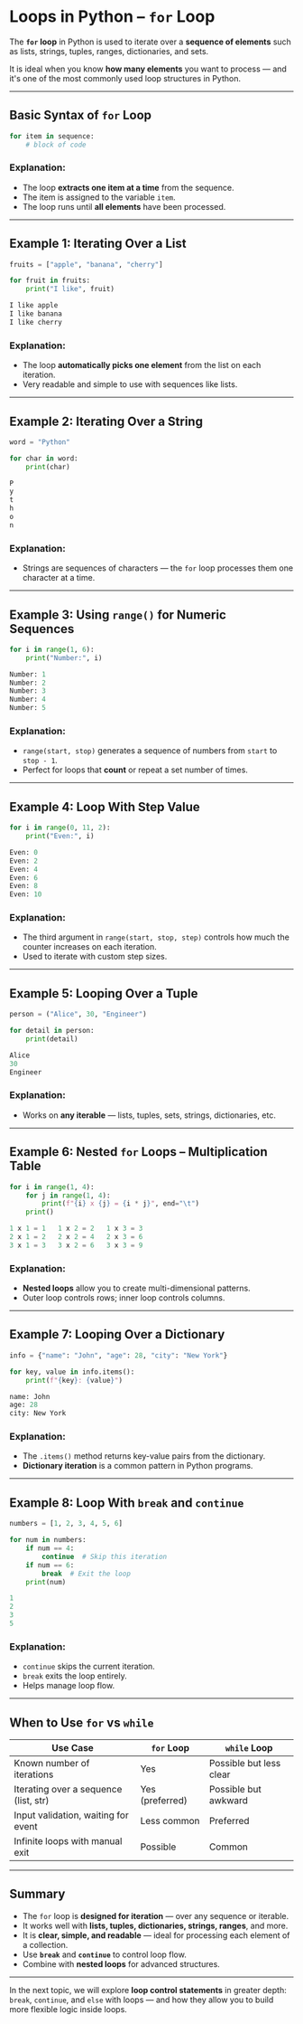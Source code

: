 # Loops in Python – `for` Loop

The **`for` loop** in Python is used to iterate over a **sequence of elements** such as lists, strings, tuples, ranges, dictionaries, and sets.

It is ideal when you know **how many elements** you want to process — and it's one of the most commonly used loop structures in Python.

---

## Basic Syntax of `for` Loop

```python filename="for_syntax.py" {2, 3, 4}
for item in sequence:
    # block of code
```

### Explanation:

- The loop **extracts one item at a time** from the sequence.
- The item is assigned to the variable `item`.
- The loop runs until **all elements** have been processed.

---

## Example 1: Iterating Over a List

```python filename="for_list.py" {2, 3, 4}
fruits = ["apple", "banana", "cherry"]

for fruit in fruits:
    print("I like", fruit)
```

```python filename="output.txt"
I like apple
I like banana
I like cherry
```

### Explanation:

- The loop **automatically picks one element** from the list on each iteration.
- Very readable and simple to use with sequences like lists.

---

## Example 2: Iterating Over a String

```python filename="for_string.py" {2, 3, 4}
word = "Python"

for char in word:
    print(char)
```

```python filename="output.txt"
P
y
t
h
o
n
```

### Explanation:

- Strings are sequences of characters — the `for` loop processes them one character at a time.

---

## Example 3: Using `range()` for Numeric Sequences

```python filename="for_range.py" {2, 3, 4}
for i in range(1, 6):
    print("Number:", i)
```

```python filename="output.txt"
Number: 1
Number: 2
Number: 3
Number: 4
Number: 5
```

### Explanation:

- `range(start, stop)` generates a sequence of numbers from `start` to `stop - 1`.
- Perfect for loops that **count** or repeat a set number of times.

---

## Example 4: Loop With Step Value

```python filename="for_range_step.py" {2, 3, 4}
for i in range(0, 11, 2):
    print("Even:", i)
```

```python filename="output.txt"
Even: 0
Even: 2
Even: 4
Even: 6
Even: 8
Even: 10
```

### Explanation:

- The third argument in `range(start, stop, step)` controls how much the counter increases on each iteration.
- Used to iterate with custom step sizes.

---

## Example 5: Looping Over a Tuple

```python filename="for_tuple.py" {2, 3, 4}
person = ("Alice", 30, "Engineer")

for detail in person:
    print(detail)
```

```python filename="output.txt"
Alice
30
Engineer
```

### Explanation:

- Works on **any iterable** — lists, tuples, sets, strings, dictionaries, etc.

---

## Example 6: Nested `for` Loops – Multiplication Table

```python filename="for_nested.py" {2, 3, 4, 5, 6, 7, 8}
for i in range(1, 4):
    for j in range(1, 4):
        print(f"{i} x {j} = {i * j}", end="\t")
    print()
```

```python filename="output.txt"
1 x 1 = 1	1 x 2 = 2	1 x 3 = 3
2 x 1 = 2	2 x 2 = 4	2 x 3 = 6
3 x 1 = 3	3 x 2 = 6	3 x 3 = 9
```

### Explanation:

- **Nested loops** allow you to create multi-dimensional patterns.
- Outer loop controls rows; inner loop controls columns.

---

## Example 7: Looping Over a Dictionary

```python filename="for_dict.py" {2, 3, 4, 5}
info = {"name": "John", "age": 28, "city": "New York"}

for key, value in info.items():
    print(f"{key}: {value}")
```

```python filename="output.txt"
name: John
age: 28
city: New York
```

### Explanation:

- The `.items()` method returns key-value pairs from the dictionary.
- **Dictionary iteration** is a common pattern in Python programs.

---

## Example 8: Loop With `break` and `continue`

```python filename="for_break_continue.py" {2, 3, 4, 5, 6, 7, 8, 9}
numbers = [1, 2, 3, 4, 5, 6]

for num in numbers:
    if num == 4:
        continue  # Skip this iteration
    if num == 6:
        break  # Exit the loop
    print(num)
```

```python filename="output.txt"
1
2
3
5
```

### Explanation:

- `continue` skips the current iteration.
- `break` exits the loop entirely.
- Helps manage loop flow.

---

## When to Use `for` vs `while`

| Use Case                              | `for` Loop      | `while` Loop            |
| ------------------------------------- | --------------- | ----------------------- |
| Known number of iterations            | Yes             | Possible but less clear |
| Iterating over a sequence (list, str) | Yes (preferred) | Possible but awkward    |
| Input validation, waiting for event   | Less common     | Preferred               |
| Infinite loops with manual exit       | Possible        | Common                  |

---

## Summary

- The `for` loop is **designed for iteration** — over any sequence or iterable.
- It works well with **lists, tuples, dictionaries, strings, ranges**, and more.
- It is **clear, simple, and readable** — ideal for processing each element of a collection.
- Use **`break`** and **`continue`** to control loop flow.
- Combine with **nested loops** for advanced structures.

---

In the next topic, we will explore **loop control statements** in greater depth: `break`, `continue`, and `else` with loops — and how they allow you to build more flexible logic inside loops.
